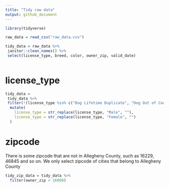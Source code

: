 ```yaml
---
title: "Tidy raw data"
output: github_document
---
```


```r
library(tidyverse)

raw_data = read_csv("raw_data.csv")

tidy_data = raw_data %>% 
 janitor::clean_names() %>% 
 select(license_type, breed, color, owner_zip, valid_date)
 
```

# license_type


```r
tidy_data = 
 tidy_data %>% 
 filter(!(license_type %in% c("Dog Lifetime Duplicate", "Dog Out of County Transfer - Lifetime", "Dog Inter County Transfer - Lifetime"))) %>% 
  mutate(
    license_type = str_replace(license_type, "Male", ""),
    license_type = str_replace(license_type, "Female", "")
  )

```

# zipcode

There is some zipcode that are not in Allegheny County, such as 16229, 46845 and so on. We only select zipcode of cities that belong to Allegheny County

```r
tidy_zip_data = tidy_data %>% 
  filter(owner_zip < 16000)
```

